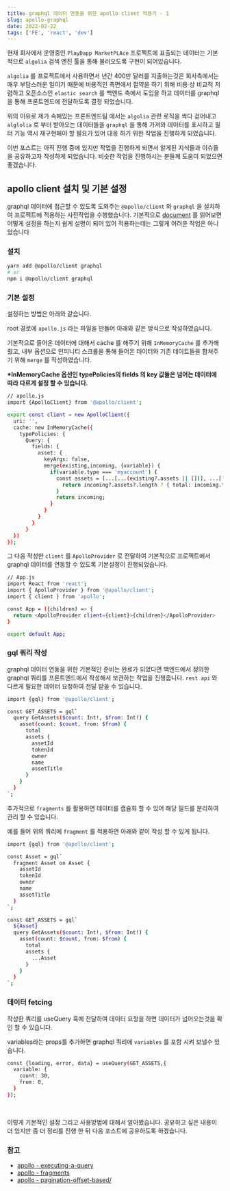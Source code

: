 ```yaml
---
title: graphql 데이터 연동을 위한 apollo client 적용기 - 1
slug: apollo-graphql
date: 2022-02-22
tags: ['FE', 'react', 'dev']
---
```


현재 회사에서 운영중인 `PlayDapp MarketPLAce` 프로젝트에 표출되는 데이터는 기본적으로 `algolia` 검색 엔진 툴을 통해 불러오도록 구현이 되어있습니다.

`algolia` 를 프로젝트에서 사용하면서 년간 400만 달러를 지출하는것은 회사측에서는 매우 부담스러운 일이기 때문에 비용적인 측면에서 절약을 하기 위해 비용 상 비교적 저렴하고 오픈소스인 `elastic search` 를 백엔드 측에서 도입을 하고 데이터를 graphql 을 통해 프론트엔드에 전달하도록 결정 되었습니다.

위의 이유로 제가 속해있는 프론트엔드팀 에서는 `algolia` 관련 로직을 싹다 걷어내고 `alglolia` 로 부터 받아오는 데이터들을 `graphql` 을 통해 가져와 데이터를 표시하고 필터 기능 역시 재구현해야 할 필요가 있어 대응 하기 위한 작업을 진행하게 되었습니다.

이번 포스트는 아직 진행 중에 있지만 작업을 진행하게 되면서 알게된 지식들과 이슈들을 공유하고자 작성하게 되었습니다. 비슷한 작업을 진행하시는 분들께 도움이 되었으면 좋겠습니다.

## apollo client 설치 및 기본 설정

graphql 데이터에 접근할 수 있도록 도와주는 `@apollo/client` 와 `graphql` 을 설치하여 프로젝트에 적용하는 사전작업을 수행했습니다. 기본적으로 [document](https://www.apollographql.com/docs/react/get-started/) 를 읽어보면 어떻게 설정을 하는지 쉽게 설명이 되어 있어 적용하는데는 그렇게 어려운 작업은 아니었습니다

### 설치

```bash
yarn add @apollo/client graphql
# or
npm i @apollo/client graphql
```

### 기본 설정

설정하는 방법은 아래와 같습니다.

root 경로에 `apollo.js` 라는 파일을 만들어 아래와 같은 방식으로 작성하였습니다.

기본적으로 들어온 데이터에 대해서 cache 를 해주기 위해 `InMemoryCache` 를 추가해줬고, 내부 옵션으로 인피니티 스크롤을 통해 들어온 데이터와 기존 데이트들을 합쳐주기 위해 `merge` 를 작성하였습니다.

**\*InMemoryCache 옵션인 typePolicies의 fields 의 key 값들은 넘어는 데이터에 따라 다르게 설정 할 수 있습니다.**

```bash
// apollo.js
import {ApolloClient} from '@apollo/client';

export const client = new ApolloClient({
  uri: '',
  cache: new InMemoryCache({
    typePolicies: {
      Query: {
        fields: {
          asset: {
            keyArgs: false,
            merge(existing,incoming, {variable}) {
              if(variable.type === 'myaccount') {
                const assets = [...[...(existing?.assets || [])], ...[...(incoming?.assets || [])]];
                  return incoming?.assets?.length ? { total: incoming.total, assets } : existing;
                }
                return incoming;
              }
            }
          }
        }
      }
  })
});

```

그 다음 작성한 `client` 를 `ApolloProvider` 로 전달하여 기본적으로 프로젝트에서 graphql 데이터를 연동할 수 있도록 기본설정이 진행되었습니다.

```bash
// App.js
import React from 'react';
import { ApolloProvider } from '@apollo/client';
import { client } from 'apollo';

const App = ({children) => {
  return <ApolloProvider client={client}>{children}</ApolloProvider>
}

export default App;

```

### gql 쿼리 작성

graphql 데이터 연동을 위한 기본적인 준비는 완료가 되었다면 백엔드에서 정의한 graphql 쿼리를 프론트엔드에서 작성해서 보관하는 작업을 진행줍니다. `rest api` 와 다르게 필요한 데이터 요청하여 전달 받을 수 있습니다.

```bash
import {gql} from '@apollo/client';

const GET_ASSETS = gql`
  query GetAssets($count: Int!, $from: Int!) {
    asset(count: $count, from: $from) {
      total
      assets {
        assetId
        tokenId
        owner
        name
        assetTitle
      }
    }
  }
`;
```

추가적으로 `fragments` 를 활용하면 데이터를 캡슐화 할 수 있어 해당 필드를 분리하여 관리 할 수 있습니다.

예를 들어 위의 쿼리에 `fragment` 를 적용하면 아래와 같이 작성 할 수 있게 됩니다.

```bash
import {gql} from '@apollo/client';

const Asset = gql`
  fragment Asset on Asset {
    assetId
    tokenId
    owner
    name
    assetTitle
  }
`;

const GET_ASSETS = gql`
  ${Asset}
  query GetAssets($count: Int!, $from: Int!) {
    asset(count: $count, from: $from) {
      total
      assets {
        ...Asset
      }
    }
  }
`;
```

### 데이터 fetcing

작성한 쿼리를 useQuery 훅에 전달하여 데이터 요청을 하면 데이터가 넘어오는것을 확인 할 수 있습니다.

variables라는 props를 추가하면 graphql 쿼리에 `variables` 를 포함 시켜 보낼수 있습니다.

```bash
const {loading, error, data} = useQuery(GET_ASSETS,{
  variable: {
    count: 30,
    from: 0,
  }
});
```

<br />

이렇게 기본적인 설정 그리고 사용방법에 대해서 알아봤습니다. 공유하고 싶은 내용이 더 있지만 좀 더 정리를 진행 한 뒤 다음 포스트에 공유하도록 하겠습니다.

### 참고

- [apollo - executing-a-query](https://www.apollographql.com/docs/react/data/queries/#executing-a-query)
- [apollo - fragments](https://www.apollographql.com/docs/react/data/fragments/)
- [apollo - pagination-offset-based/](https://www.apollographql.com/docs/react/pagination/offset-based/)
